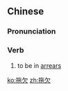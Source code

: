 ==Chinese==
{{zh-forms}}

===Pronunciation===
{{zh-pron
|m=tuōqiàn
|c=to1 him3
|mn=thoa-khiàm
|cat=v
}}

===Verb===
{{zh-verb}}

# to be in [[arrears]]

[[ko:拖欠]]
[[zh:拖欠]]
